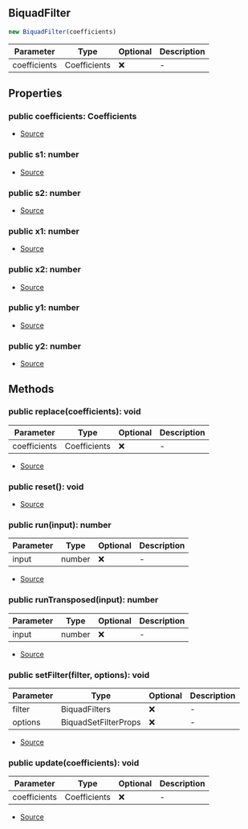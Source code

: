 ## BiquadFilter

```typescript
new BiquadFilter(coefficients)
```
| Parameter | Type | Optional | Description |
| ----------- | ----------- | ----------- | ----------- |
| coefficients | Coefficients | ❌ | - |

## Properties
### public  coefficients: Coefficients
- [Source](https://github.com/Androz2091/discord-player/blob/4177c53/packages/equalizer/src/biquad/Biquad.ts#L18)
### public  s1: number
- [Source](https://github.com/Androz2091/discord-player/blob/4177c53/packages/equalizer/src/biquad/Biquad.ts#L15)
### public  s2: number
- [Source](https://github.com/Androz2091/discord-player/blob/4177c53/packages/equalizer/src/biquad/Biquad.ts#L16)
### public  x1: number
- [Source](https://github.com/Androz2091/discord-player/blob/4177c53/packages/equalizer/src/biquad/Biquad.ts#L11)
### public  x2: number
- [Source](https://github.com/Androz2091/discord-player/blob/4177c53/packages/equalizer/src/biquad/Biquad.ts#L12)
### public  y1: number
- [Source](https://github.com/Androz2091/discord-player/blob/4177c53/packages/equalizer/src/biquad/Biquad.ts#L13)
### public  y2: number
- [Source](https://github.com/Androz2091/discord-player/blob/4177c53/packages/equalizer/src/biquad/Biquad.ts#L14)
## Methods
### public  replace(coefficients): void
| Parameter | Type | Optional | Description |
| ----------- | ----------- | ----------- | ----------- |
| coefficients | Coefficients | ❌ | - |


- [Source](https://github.com/Androz2091/discord-player/blob/4177c53/packages/equalizer/src/biquad/Biquad.ts#L30)
### public  reset(): void
- [Source](https://github.com/Androz2091/discord-player/blob/4177c53/packages/equalizer/src/biquad/Biquad.ts#L34)
### public  run(input): number
| Parameter | Type | Optional | Description |
| ----------- | ----------- | ----------- | ----------- |
| input | number | ❌ | - |


- [Source](https://github.com/Androz2091/discord-player/blob/4177c53/packages/equalizer/src/biquad/Biquad.ts#L43)
### public  runTransposed(input): number
| Parameter | Type | Optional | Description |
| ----------- | ----------- | ----------- | ----------- |
| input | number | ❌ | - |


- [Source](https://github.com/Androz2091/discord-player/blob/4177c53/packages/equalizer/src/biquad/Biquad.ts#L56)
### public  setFilter(filter, options): void
| Parameter | Type | Optional | Description |
| ----------- | ----------- | ----------- | ----------- |
| filter | BiquadFilters | ❌ | - |
| options | BiquadSetFilterProps | ❌ | - |


- [Source](https://github.com/Androz2091/discord-player/blob/4177c53/packages/equalizer/src/biquad/Biquad.ts#L20)
### public  update(coefficients): void
| Parameter | Type | Optional | Description |
| ----------- | ----------- | ----------- | ----------- |
| coefficients | Coefficients | ❌ | - |


- [Source](https://github.com/Androz2091/discord-player/blob/4177c53/packages/equalizer/src/biquad/Biquad.ts#L26)